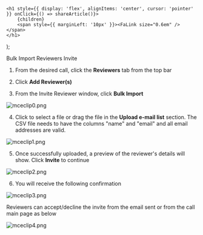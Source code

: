 

    <h1 style={{ display: 'flex', alignItems: 'center', cursor: 'pointer' }} onClick={() => shareArticle()}>
        {children} 
        <span style={{ marginLeft: '10px' }}><FaLink size="0.6em" /></span>
    </h1>
);

<ToastContainer />

<ClickableTitle>Bulk Import Reviewers Invite</ClickableTitle>




1. From the desired call, click the **Reviewers** tab from the top bar 


2. Click **Add Reviewer(s)**


3. From the Invite Reviewer window, click **Bulk Import**


![mceclip0.png](../../../resources/article-images/13620936206611-Bulk-Import-Reviewers-Invite_1.png)


4. Click to select a file or drag the file in the **Upload e-mail list** section. The CSV file needs to have the columns "name" and "email" and all email addresses are valid.


![mceclip1.png](../../../resources/article-images/13620936206611-Bulk-Import-Reviewers-Invite_2.png)


5. Once successfully uploaded, a preview of the reviewer's details will show. Click **Invite** to continue 


![mceclip2.png](../../../resources/article-images/13620936206611-Bulk-Import-Reviewers-Invite_3.png)


6. You will receive the following confirmation 


![mceclip3.png](../../../resources/article-images/13620936206611-Bulk-Import-Reviewers-Invite_4.png)


Reviewers can accept/decline the invite from the email sent or from the call main page as below


![mceclip4.png](../../../resources/article-images/13620936206611-Bulk-Import-Reviewers-Invite_5.png)



